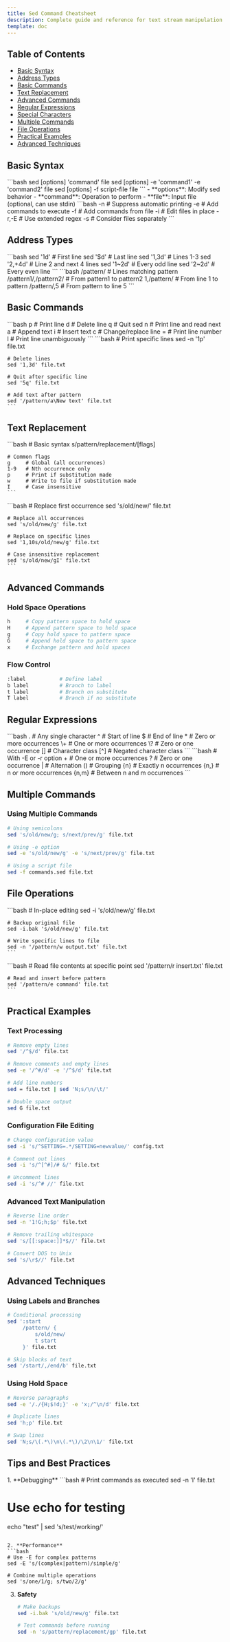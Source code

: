 ```yaml
---
title: Sed Command Cheatsheet
description: Complete guide and reference for text stream manipulation with sed
template: doc
---
```



## Table of Contents

- [Basic Syntax](#basic-syntax)
- [Address Types](#address-types)
- [Basic Commands](#basic-commands)
- [Text Replacement](#text-replacement)
- [Advanced Commands](#advanced-commands)
- [Regular Expressions](#regular-expressions)
- [Special Characters](#special-characters)
- [Multiple Commands](#multiple-commands)
- [File Operations](#file-operations)
- [Practical Examples](#practical-examples)
- [Advanced Techniques](#advanced-techniques)

## Basic Syntax

<Tabs>
  <TabItem label="Structure">
    ```bash
    sed [options] 'command' file
    sed [options] -e 'command1' -e 'command2' file
    sed [options] -f script-file file
    ```
    - **options**: Modify sed behavior
    - **command**: Operation to perform
    - **file**: Input file (optional, can use stdin)
  </TabItem>

  <TabItem label="Common Options">
    ```bash
    -n    # Suppress automatic printing
    -e    # Add commands to execute
    -f    # Add commands from file
    -i    # Edit files in place
    -r,-E # Use extended regex
    -s    # Consider files separately
    ```
  </TabItem>
</Tabs>

## Address Types

<Tabs>
  <TabItem label="Line Numbers">
    ```bash
    sed '1d'           # First line
    sed '$d'           # Last line
    sed '1,3d'         # Lines 1-3
    sed '2,+4d'        # Line 2 and next 4 lines
    sed '1~2d'         # Every odd line
    sed '2~2d'         # Every even line
    ```
  </TabItem>

  <TabItem label="Patterns">
    ```bash
    /pattern/          # Lines matching pattern
    /pattern1/,/pattern2/   # From pattern1 to pattern2
    1,/pattern/        # From line 1 to pattern
    /pattern/,5        # From pattern to line 5
    ```
  </TabItem>
</Tabs>

## Basic Commands

<Tabs>
  <TabItem label="Essential Commands">
    ```bash
    p     # Print line
    d     # Delete line
    q     # Quit sed
    n     # Print line and read next
    a     # Append text
    i     # Insert text
    c     # Change/replace line
    =     # Print line number
    l     # Print line unambiguously
    ```
  </TabItem>

  <TabItem label="Examples">
    ```bash
    # Print specific lines
    sed -n '1p' file.txt
    
    # Delete lines
    sed '1,3d' file.txt
    
    # Quit after specific line
    sed '5q' file.txt
    
    # Add text after pattern
    sed '/pattern/a\New text' file.txt
    ```
  </TabItem>
</Tabs>

## Text Replacement

<Tabs>
  <TabItem label="Basic Substitution">
    ```bash
    # Basic syntax
    s/pattern/replacement/[flags]
    
    # Common flags
    g     # Global (all occurrences)
    1-9   # Nth occurrence only
    p     # Print if substitution made
    w     # Write to file if substitution made
    I     # Case insensitive
    ```
  </TabItem>

  <TabItem label="Examples">
    ```bash
    # Replace first occurrence
    sed 's/old/new/' file.txt
    
    # Replace all occurrences
    sed 's/old/new/g' file.txt
    
    # Replace on specific lines
    sed '1,10s/old/new/g' file.txt
    
    # Case insensitive replacement
    sed 's/old/new/gI' file.txt
    ```
  </TabItem>
</Tabs>

## Advanced Commands

### Hold Space Operations
```bash
h     # Copy pattern space to hold space
H     # Append pattern space to hold space
g     # Copy hold space to pattern space
G     # Append hold space to pattern space
x     # Exchange pattern and hold spaces
```

### Flow Control
```bash
:label           # Define label
b label          # Branch to label
t label          # Branch on substitute
T label          # Branch if no substitute
```

## Regular Expressions

<Tabs>
  <TabItem label="Basic Patterns">
    ```bash
    .     # Any single character
    ^     # Start of line
    $     # End of line
    *     # Zero or more occurrences
    \+    # One or more occurrences
    \?    # Zero or one occurrence
    []    # Character class
    [^]   # Negated character class
    ```
  </TabItem>

  <TabItem label="Extended Patterns">
    ```bash
    # With -E or -r option
    +     # One or more occurrences
    ?     # Zero or one occurrence
    |     # Alternation
    ()    # Grouping
    {n}   # Exactly n occurrences
    {n,}  # n or more occurrences
    {n,m} # Between n and m occurrences
    ```
  </TabItem>
</Tabs>

## Multiple Commands

### Using Multiple Commands
```bash
# Using semicolons
sed 's/old/new/g; s/next/prev/g' file.txt

# Using -e option
sed -e 's/old/new/g' -e 's/next/prev/g' file.txt

# Using a script file
sed -f commands.sed file.txt
```

## File Operations

<Tabs>
  <TabItem label="File Modification">
    ```bash
    # In-place editing
    sed -i 's/old/new/g' file.txt
    
    # Backup original file
    sed -i.bak 's/old/new/g' file.txt
    
    # Write specific lines to file
    sed -n '/pattern/w output.txt' file.txt
    ```
  </TabItem>

  <TabItem label="Reading Files">
    ```bash
    # Read file contents at specific point
    sed '/pattern/r insert.txt' file.txt
    
    # Read and insert before pattern
    sed '/pattern/e command' file.txt
    ```
  </TabItem>
</Tabs>

## Practical Examples

### Text Processing
```bash
# Remove empty lines
sed '/^$/d' file.txt

# Remove comments and empty lines
sed -e '/^#/d' -e '/^$/d' file.txt

# Add line numbers
sed = file.txt | sed 'N;s/\n/\t/'

# Double space output
sed G file.txt
```

### Configuration File Editing
```bash
# Change configuration value
sed -i 's/^SETTING=.*/SETTING=newvalue/' config.txt

# Comment out lines
sed -i 's/^[^#]/# &/' file.txt

# Uncomment lines
sed -i 's/^# //' file.txt
```

### Advanced Text Manipulation
```bash
# Reverse line order
sed -n '1!G;h;$p' file.txt

# Remove trailing whitespace
sed 's/[[:space:]]*$//' file.txt

# Convert DOS to Unix
sed 's/\r$//' file.txt
```

## Advanced Techniques

### Using Labels and Branches
```bash
# Conditional processing
sed ':start
     /pattern/ {
         s/old/new/
         t start
     }' file.txt

# Skip blocks of text
sed '/start/,/end/b' file.txt
```

### Using Hold Space
```bash
# Reverse paragraphs
sed -e '/./{H;$!d;}' -e 'x;/^\n/d' file.txt

# Duplicate lines
sed 'h;p' file.txt

# Swap lines
sed 'N;s/\(.*\)\n\(.*\)/\2\n\1/' file.txt
```

## Tips and Best Practices

<Steps>
1. **Debugging**
   ```bash
   # Print commands as executed
   sed -n 'l' file.txt
   
   # Use echo for testing
   echo "test" | sed 's/test/working/'
   ```

2. **Performance**
   ```bash
   # Use -E for complex patterns
   sed -E 's/(complex|pattern)/simple/g'
   
   # Combine multiple operations
   sed 's/one/1/g; s/two/2/g'
   ```

3. **Safety**
   ```bash
   # Make backups
   sed -i.bak 's/old/new/g' file.txt
   
   # Test commands before running
   sed -n 's/pattern/replacement/gp' file.txt
   ```
</Steps>